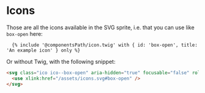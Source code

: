 
<Meta title="Docs|Icons" />

# Icons

Those are all the icons available in the SVG sprite, i.e. that you can use like `box-open` here:

```twig
  {% include '@componentsPath/icon.twig' with { id: 'box-open', title: 'An example icon' } only %}
```

Or without Twig, with the following snippet:

```html
<svg class="ico ico--box-open" aria-hidden="true" focusable="false" role="img">
  <use xlink:href="/assets/icons.svg#box-open" />
</svg>
```

<IconGallery>
  <IconItem name="International">
    <Story id="atoms-icon--default" />
  </IconItem>
</IconGallery>

